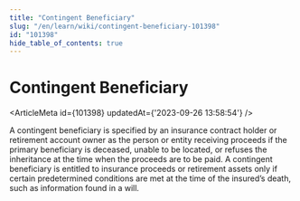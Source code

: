```yaml
---
title: "Contingent Beneficiary"
slug: "/en/learn/wiki/contingent-beneficiary-101398"
id: "101398"
hide_table_of_contents: true
---
```



# Contingent Beneficiary

<ArticleMeta id={101398} updatedAt={'2023-09-26 13:58:54'} />
<div className='border-solid border-b border-t-0 my-4 border-[var(--ifm-color-gray-300)]' />

A contingent beneficiary is specified by an insurance contract holder or retirement account owner as the person or entity receiving proceeds if the primary beneficiary is deceased, unable to be located, or refuses the inheritance at the time when the proceeds are to be paid. A contingent beneficiary is entitled to insurance proceeds or retirement assets only if certain predetermined conditions are met at the time of the insured’s death, such as information found in a will.
